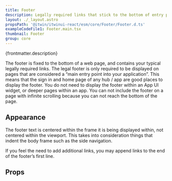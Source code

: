 ```yaml
---
title: Footer
description: Legally required links that stick to the bottom of entry pages.
layout: ./_layout.astro
propsPath: '@itwin/itwinui-react/esm/core/Footer/Footer.d.ts'
exampleCodeFile1: Footer.main.tsx
thumbnail: Footer
group: core
---
```



<p>{frontmatter.description}</p>

<LiveExample src={frontmatter.exampleCodeFile1} />

The footer is fixed to the bottom of a web page, and contains your typical legally required links. The legal footer is only required to be displayed on pages that are considered a “main entry point into your application”. This means that the sign in and home page of any hub / app are good places to display the footer. You do not need to display the footer within an App UI widget, or deeper pages within an app. You can not include the footer on a page with infinite scrolling because you can not reach the bottom of the page.

## Appearance

The footer text is centered within the frame it is being displayed within, not centered within the viewport. This takes into consideration things that indent the body frame such as the side navigation.


If you feel the need to add additional links, you may append links to the end of the footer’s first line.

## Props

<PropsTable path={frontmatter.propsPath} />
